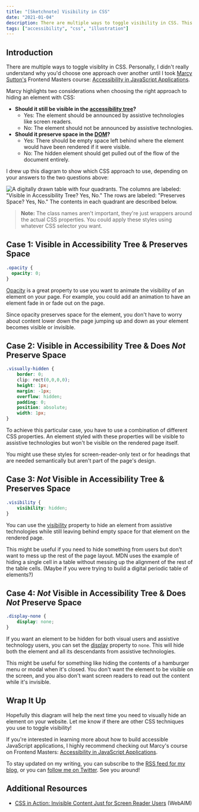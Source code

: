 ```yaml
---
title: "[Sketchnote] Visibility in CSS"
date: "2021-01-04"
description: There are multiple ways to toggle visibility in CSS. This diagram helps you decide which approach is right for your use case.
tags: ["accessibility", "css", "illustration"]
---
```


## Introduction

There are multiple ways to toggle visiblity in CSS. Personally, I didn't really understand why you'd choose one approach over another until I took [Marcy Sutton's](https://marcysutton.com/) Frontend Masters course: [Accessibility in JavaScript Applications](https://frontendmasters.com/courses/javascript-accessibility/).

Marcy highlights two considerations when choosing the right approach to hiding an element with CSS:

* **Should it still be visible in the [accessibility tree](https://developer.mozilla.org/en-US/docs/Glossary/Accessibility_tree)?**
    * Yes: The element should be announced by assistive technologies like screen readers.
    * No: The element should not be announced by assistive technologies.
* **Should it preserve space in the [DOM](https://developer.mozilla.org/en-US/docs/Web/API/Document_Object_Model/Introduction)?**
    * Yes: There should be empty space left behind where the element would have been rendered if it were visible.
    * No: The hidden element should get pulled out of the flow of the document entirely.

I drew up this diagram to show which CSS approach to use, depending on your answers to the two questions above:

![A digitally drawn table with four quadrants. The columns are labeled: "Visible in Accessibility Tree? Yes, No." The rows are labeled: "Preserves Space? Yes, No." The contents in each quadrant are described below.](./visibility-in-css.png)

> **Note:** The class names aren't important, they're just wrappers around the actual CSS properties. You could apply these styles using whatever CSS selector you want.

## Case 1: Visible in Accessibility Tree & Preserves Space

```css
.opacity {
  opacity: 0;
}
```

[Opacity](https://developer.mozilla.org/en-US/docs/Web/CSS/opacity) is a great property to use you want to animate the visibility of an element on your page. For example, you could add an animation to have an element fade in or fade out on the page.

Since opacity preserves space for the element, you don't have to worry about content lower down the page jumping up and down as your element becomes visible or invisible.

## Case 2: Visible in Accessibility Tree & Does _Not_ Preserve Space

```css
.visually-hidden {
	border: 0;
	clip: rect(0,0,0,0);
	height: 1px;
	margin: -1px;
	overflow: hidden;
	padding: 0;
	position: absolute;
	width: 1px;
}
```

To achieve this particular case, you have to use a combination of different CSS properties. An element styled with these properties will be visible to assistive technologies but won't be visible on the rendered page itself.

You might use these styles for screen-reader-only text or for headings that are needed semantically but aren't part of the page's design.

## Case 3: _Not_ Visible in Accessibility Tree & Preserves Space

```css
.visibility {
	visibility: hidden;
}
```

You can use the [visibility](https://developer.mozilla.org/en-US/docs/Web/CSS/visibility) property to hide an element from assistive technologies while still leaving behind empty space for that element on the rendered page.

This might be useful if you need to hide something from users but don't want to mess up the rest of the page layout. MDN uses the example of hiding a single cell in a table without messing up the alignment of the rest of the table cells. (Maybe if you were trying to build a digital periodic table of elements?)

## Case 4: _Not_ Visible in Accessibility Tree & Does _Not_ Preserve Space

```css
.display-none {
	display: none;
}
```

If you want an element to be hidden for both visual users and assistive technology users, you can set the [display](https://developer.mozilla.org/en-US/docs/Web/CSS/display) property to `none`. This will hide both the element and all its descendants from assistive technologies. 

This might be useful for something like hiding the contents of a hamburger menu or modal when it's closed. You don't want the element to be visible on the screen, and you also don't want screen readers to read out the content while it's invisible.

## Wrap It Up

Hopefully this diagram will help the next time you need to visually hide an element on your website. Let me know if there are other CSS techniques you use to toggle visibility!

If you're interested in learning more about how to build accessible JavaScript applications, I highly recommend checking out Marcy's course on Frontend Masters: [Accessibility in JavaScript Applications](https://frontendmasters.com/courses/javascript-accessibility/).

To stay updated on my writing, you can subscribe to the [RSS feed for my blog](/rss.xml), or you can [follow me on Twitter](https://twitter.com/meganesulli). See you around!

## Additional Resources

* [CSS in Action: Invisible Content Just for Screen Reader Users](https://webaim.org/techniques/css/invisiblecontent/) (WebAIM)